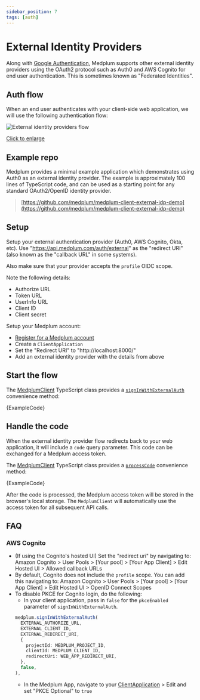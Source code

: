 ```yaml
---
sidebar_position: 7
tags: [auth]
---
```



# External Identity Providers

Along with [Google Authentication](/docs/auth/google-auth), Medplum supports other external identity providers using the OAuth2 protocol such as Auth0 and AWS Cognito for end user authentication. This is sometimes known as "Federated Identities".

## Auth flow

When an end user authenticates with your client-side web application, we will use the following authentication flow:

![External identity providers flow](./external-identity-providers.webp)

[Click to enlarge](./external-identity-providers.webp)

## Example repo

Medplum provides a minimal example application which demonstrates using Auth0 as an external identity provider. The example is approximately 100 lines of TypeScript code, and can be used as a starting point for any standard OAuth2/OpenID identity provider.

> [https://github.com/medplum/medplum-client-external-idp-demo](https://github.com/medplum/medplum-client-external-idp-demo)

## Setup

Setup your external authentication provider (Auth0, AWS Cognito, Okta, etc). Use "https://api.medplum.com/auth/external" as the "redirect URI" (also known as the "callback URL" in some systems).

Also make sure that your provider accepts the `profile` OIDC scope.

Note the following details:

- Authorize URL
- Token URL
- UserInfo URL
- Client ID
- Client secret

Setup your Medplum account:

- [Register for a Medplum account](/docs/tutorials/register)
- Create a `ClientApplication`
- Set the "Redirect URI" to "http://localhost:8000/"
- Add an external identity provider with the details from above

## Start the flow

The [MedplumClient](/docs/sdk/core.medplumclient) TypeScript class provides a [`signInWithExternalAuth`](/docs/sdk/core.medplumclient.signinwithexternalauth) convenience method:

<MedplumCodeBlock language="ts" selectBlocks="signInWithExternalAuth" showLineNumbers>
  {ExampleCode}
</MedplumCodeBlock>

## Handle the code

When the external identity provider flow redirects back to your web application, it will include a `code` query parameter. This code can be exchanged for a Medplum access token.

The [MedplumClient](/docs/sdk/core.medplumclient) TypeScript class provides a [`processCode`](/docs/sdk/core.medplumclient.processcode) convenience method:

<MedplumCodeBlock language="ts" selectBlocks="processCode" showLineNumbers>
  {ExampleCode}
</MedplumCodeBlock>

After the code is processed, the Medplum access token will be stored in the browser's local storage. The `MedplumClient` will automatically use the access token for all subsequent API calls.

## FAQ

### AWS Cognito

- (If using the Cognito's hosted UI) Set the "redirect uri" by navigating to: Amazon Cognito > User Pools > [Your pool] > [Your App Client] > Edit Hosted UI > Allowed callback URLs
- By default, Cognito does not include the `profile` scope. You can add this navigating to: Amazon Cognito > User Pools > [Your pool] > [Your App Client] > Edit Hosted UI > OpenID Connect Scopes
- To disable PKCE for Cognito login, do the following:
  - In your client application, pass in `false` for the `pkceEnabled` parameter of `signInWithExternalAuth`.
  ```ts
  medplum.signInWithExternalAuth(
    EXTERNAL_AUTHORIZE_URL,
    EXTERNAL_CLIENT_ID,
    EXTERNAL_REDIRECT_URI,
    {
      projectId: MEDPLUM_PROJECT_ID,
      clientId: MEDPLUM_CLIENT_ID,
      redirectUri: WEB_APP_REDIRECT_URI,
    },
    false,
  ),
  ```
  - In the Medplum App, navigate to your [ClientApplication](https://app.medplum.com/ClientApplication) > Edit and set "PKCE Optional" to `true`
